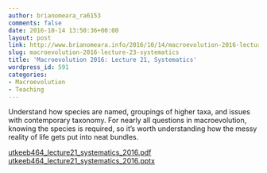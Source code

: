 ```yaml
---
author: brianomeara_ra6153
comments: false
date: 2016-10-14 13:50:36+00:00
layout: post
link: http://www.brianomeara.info/2016/10/14/macroevolution-2016-lecture-23-systematics/
slug: macroevolution-2016-lecture-23-systematics
title: 'Macroevolution 2016: Lecture 21, Systematics'
wordpress_id: 591
categories:
- Macroevolution
- Teaching
---
```


Understand how species are named, groupings of higher taxa, and issues with contemporary taxonomy. For nearly all questions in macroevolution, knowing the species is required, so it's worth understanding how the messy reality of life gets put into neat bundles.

[utkeeb464_lecture21_systematics_2016.pdf](http://brianomeara.info/wordpress_beta/wp-content/uploads/2016/10/UTKEEB464_Lecture21_Systematics_2016.pdf) [utkeeb464_lecture21_systematics_2016.pptx](http://brianomeara.info/wordpress_beta/wp-content/uploads/2016/10/UTKEEB464_Lecture21_Systematics_2016.pptx)
